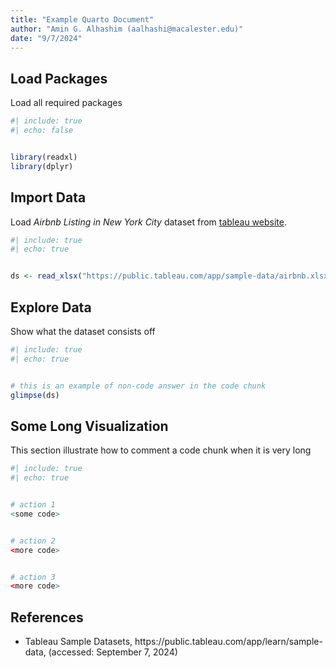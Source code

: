 ```yaml
---
title: "Example Quarto Document"
author: "Amin G. Alhashim (aalhashi@macalester.edu)"
date: "9/7/2024"
---
```



## Load Packages


Load all required packages


```r
#| include: true
#| echo: false


library(readxl)
library(dplyr)
```




## Import Data


Load *Airbnb Listing in New York City* dataset from [tableau website](https://public.tableau.com/app/learn/sample-data).


```r
#| include: true
#| echo: true


ds <- read_xlsx("https://public.tableau.com/app/sample-data/airbnb.xlsx")
```




## Explore Data


Show what the dataset consists off


```r
#| include: true
#| echo: true


# this is an example of non-code answer in the code chunk
glimpse(ds)
```




## Some Long Visualization


This section illustrate how to comment a code chunk when it is very long


```r
#| include: true
#| echo: true


# action 1
<some code>


# action 2
<more code>


# action 3
<more code>
```


## References


- Tableau Sample Datasets, https://public.tableau.com/app/learn/sample-data, (accessed: September 7, 2024)
